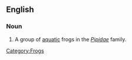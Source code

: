 ==English==
{{wikipedia|Pipidae}}
=== Noun ===
{{en-noun|sg=[[tongueless]] [[frog]]}}

# A group of [[aquatic]] frogs in the ''[[Pipidae]]'' family.

[[Category:Frogs]]